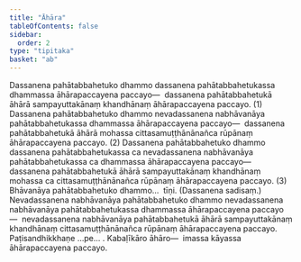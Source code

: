 ```yaml
---
title: "Āhāra"
tableOfContents: false
sidebar:
  order: 2
type: "tipitaka"
basket: "ab"
---
```



<DynamicBreadcrumb />

<Division number="100">

<Paragraph number="1359">
Dassanena pahātabbahetuko dhammo dassanena pahātabbahetukassa dhammassa āhārapaccayena paccayo—  dassanena pahātabbahetukā āhārā sampayuttakānaṃ khandhānaṃ āhārapaccayena paccayo. (1)
</Paragraph>

<Paragraph number="1360">
Dassanena pahātabbahetuko dhammo nevadassanena nabhāvanāya pahātabbahetukassa dhammassa āhārapaccayena paccayo—  dassanena pahātabbahetukā āhārā mohassa cittasamuṭṭhānānañca rūpānaṃ āhārapaccayena paccayo. (2)
</Paragraph>

<Paragraph number="1361">
Dassanena pahātabbahetuko dhammo dassanena pahātabbahetukassa ca nevadassanena nabhāvanāya pahātabbahetukassa ca dhammassa āhārapaccayena paccayo—  dassanena pahātabbahetukā āhārā sampayuttakānaṃ khandhānaṃ mohassa ca cittasamuṭṭhānānañca rūpānaṃ āhārapaccayena paccayo. (3)
</Paragraph>

<Paragraph number="1362">
Bhāvanāya pahātabbahetuko dhammo…  tīṇi. (Dassanena sadisaṃ.)
</Paragraph>

<Paragraph number="1363">
Nevadassanena nabhāvanāya pahātabbahetuko dhammo nevadassanena nabhāvanāya pahātabbahetukassa dhammassa āhārapaccayena paccayo—  nevadassanena nabhāvanāya pahātabbahetukā āhārā sampayuttakānaṃ khandhānaṃ cittasamuṭṭhānānañca rūpānaṃ āhārapaccayena paccayo. Paṭisandhikkhaṇe …pe… . <Emphasis>Kabaḷīkāro āhāro</Emphasis>—  imassa kāyassa āhārapaccayena paccayo.
</Paragraph>
</Division>